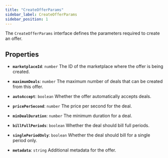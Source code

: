 ```yaml
---
title: "CreateOfferParams"
sidebar_label: CreateOfferParams
sidebar_position: 1
---
```


The `CreateOfferParams` interface defines the parameters required to create an offer.

## Properties

- **`marketplaceId`**: `number`
The ID of the marketplace where the offer is being created.

- **`maximumDeals`**: `number`
The maximum number of deals that can be created from this offer.

- **`autoAccept`**: `boolean`
Whether the offer automatically accepts deals.

- **`pricePerSecond`**: `number`
The price per second for the deal.

- **`minDealDuration`**: `number`
The minimum duration for a deal.

- **`billFullPeriods`**: `boolean`
Whether the deal should bill full periods.

- **`singlePeriodOnly`**: `boolean`
Whether the deal should bill for a single period only.

- **`metadata`**: `string`
Additional metadata for the offer.
